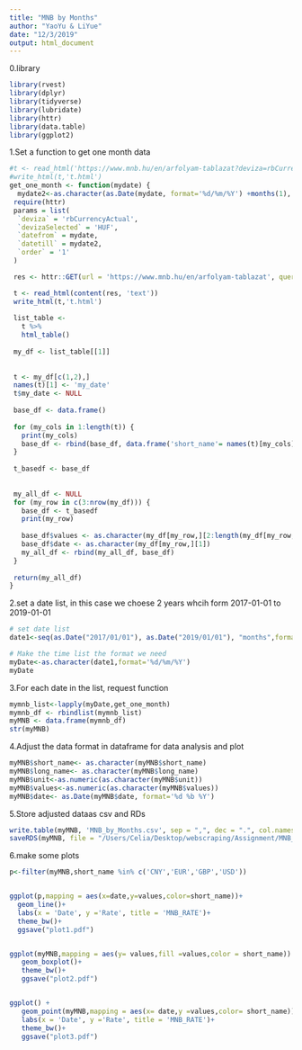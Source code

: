 ```yaml
---
title: "MNB by Months"
author: "YaoYu & LiYue"
date: "12/3/2019"
output: html_document
---
```




0.library
```r
library(rvest)
library(dplyr)
library(tidyverse)
library(lubridate)
library(httr)
library(data.table)
library(ggplot2)
```


1.Set a function to get one month data
```r
#t <- read_html('https://www.mnb.hu/en/arfolyam-tablazat?deviza=rbCurrencyActual&devizaSelected=HUF&datefrom=01%2F02%2F2019&datetill=01%2F03%2F2019&order=1')
#write_html(t,'t.html')
get_one_month <- function(mydate) {
  mydate2<-as.character(as.Date(mydate, format='%d/%m/%Y') +months(1), format='%d/%m/%Y')
 require(httr)
 params = list(
  `deviza` = 'rbCurrencyActual',
  `devizaSelected` = 'HUF',
  `datefrom` = mydate,
  `datetill` = mydate2,
  `order` = '1'
 )

 res <- httr::GET(url = 'https://www.mnb.hu/en/arfolyam-tablazat', query = params)

 t <- read_html(content(res, 'text'))
 write_html(t,'t.html')
 
 list_table <- 
   t %>% 
   html_table()
 
 my_df <- list_table[[1]]
 
 
 t <- my_df[c(1,2),]
 names(t)[1] <- 'my_date'
 t$my_date <- NULL
 
 base_df <- data.frame()
 
 for (my_cols in 1:length(t)) {
   print(my_cols)
   base_df <- rbind(base_df, data.frame('short_name'= names(t)[my_cols], 'long_name'= t[1,my_cols], unit=t[2,my_cols] ))
 }
 
 t_basedf <- base_df
 
 
 my_all_df <- NULL
 for (my_row in c(3:nrow(my_df))) {
   base_df <- t_basedf
   print(my_row)
   
   base_df$values <- as.character(my_df[my_row,][2:length(my_df[my_row,])])
   base_df$date <- as.character(my_df[my_row,][1])
   my_all_df <- rbind(my_all_df, base_df)
 }
 
 return(my_all_df)
}
```

2.set a date list, in this case we choese 2 years
  whcih form 2017-01-01 to 2019-01-01
```r
# set date list
date1<-seq(as.Date("2017/01/01"), as.Date("2019/01/01"), "months",format='%d/%m/%Y')

# Make the time list the format we need
myDate<-as.character(date1,format='%d/%m/%Y')
myDate
```

3.For each date in the list, request function
```r
mymnb_list<-lapply(myDate,get_one_month)
mymnb_df <- rbindlist(mymnb_list)
myMNB <- data.frame(mymnb_df)
str(myMNB)
```

4.Adjust the data format in dataframe for data analysis and plot
```r
myMNB$short_name<- as.character(myMNB$short_name)
myMNB$long_name<- as.character(myMNB$long_name)
myMNB$unit<-as.numeric(as.character(myMNB$unit))
myMNB$values<-as.numeric(as.character(myMNB$values))
myMNB$date<- as.Date(myMNB$date, format='%d %b %Y')
```


5.Store adjusted dataas csv and RDs
```r
write.table(myMNB, 'MNB_by_Months.csv', sep = ",", dec = ".", col.names = TRUE)
saveRDS(myMNB, file = "/Users/Celia/Desktop/webscraping/Assignment/MNB_by_Months.rds")
```


6.make some plots
```r
p<-filter(myMNB,short_name %in% c('CNY','EUR','GBP','USD'))


ggplot(p,mapping = aes(x=date,y=values,color=short_name))+
  geom_line()+
  labs(x = 'Date', y ='Rate', title = 'MNB_RATE')+
  theme_bw()+
  ggsave("plot1.pdf")


ggplot(myMNB,mapping = aes(y= values,fill =values,color = short_name)) +
   geom_boxplot()+
   theme_bw()+
   ggsave("plot2.pdf")


ggplot() +
   geom_point(myMNB,mapping = aes(x= date,y =values,color= short_name))+
   labs(x = 'Date', y ='Rate', title = 'MNB_RATE')+
   theme_bw()+
   ggsave("plot3.pdf")
```

